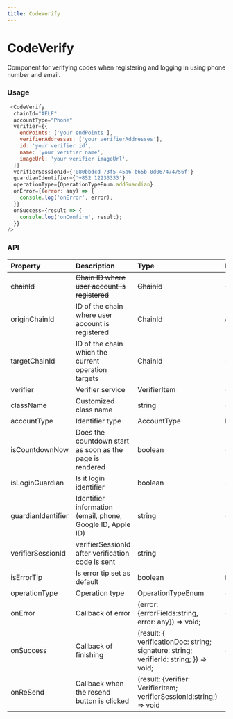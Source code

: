```yaml
---
title: CodeVerify
---
```


# CodeVerify

Component for verifying codes when registering and logging in using phone number and email.

### Usage

```javascript
 <CodeVerify
  chainId="AELF"
  accountType="Phone"
  verifier={{
    endPoints: ['your endPoints'],
    verifierAddresses: ['your verifierAddresses'],
    id: 'your verifier id',
    name: 'your verifier name',
    imageUrl: 'your verifier imageUrl',
  }}
  verifierSessionId={'080bbdcd-73f5-45a6-b65b-0d067474756f'}
  guardianIdentifier={'+852 12233333'}
  operationType={OperationTypeEnum.addGuardian}
  onError={(error: any) => {
    console.log('onError', error);
  }}
  onSuccess={result => {
    console.log('onConfirm', result);
  }}
/>
```

### API

| Property           | Description                                                | Type                                                                                   | Default       | Version |
| :----------------- | :--------------------------------------------------------- | :------------------------------------------------------------------------------------- | :------------ | :------ |
| ~~chainId~~        | ~~Chain ID where user account is registered~~              | ~~ChainId~~                                                                            | -             | V1.5.0  |
| originChainId      | ID of the chain where user account is registered           | ChainId                                                                                | AELF          | V1.5.0  |
| targetChainId      | ID of the chain which the current operation targets        | ChainId                                                                                | -             | V1.5.0  |
| verifier           | Verifier service                                           | VerifierItem                                                                           | -             |         |
| className          | Customized class name                                      | string                                                                                 | -             |         |
| accountType        | Identifier type                                            | AccountType                                                                            | Email         |         |
| isCountdownNow     | Does the countdown start as soon as the page is rendered   | boolean                                                                                | -             |         |
| isLoginGuardian    | Is it login identifier                                     | boolean                                                                                | -             |         |
| guardianIdentifier | Identifier information (email, phone, Google ID, Apple ID) | string                                                                                 | -             |         |
| verifierSessionId  | verifierSessionId after verification code is sent          | string                                                                                 | -             |         |
| isErrorTip         | Is error tip set as default                                | boolean                                                                                | true          |         |
| operationType      | Operation type                                             | OperationTypeEnum                                                                      | -             |         |
| onError            | Callback of error                                          | (error: {errorFields:string, error: any}) => void;                                     | -             |         |
| onSuccess          | Callback of finishing                                      | (result: { verificationDoc: string; signature: string; verifierId: string; }) => void; | -             |         |
| onReSend           | Callback when the resend button is clicked                 | (result: {verifier: VerifierItem; verifierSessionId:string;) => void                   | -             |         |

